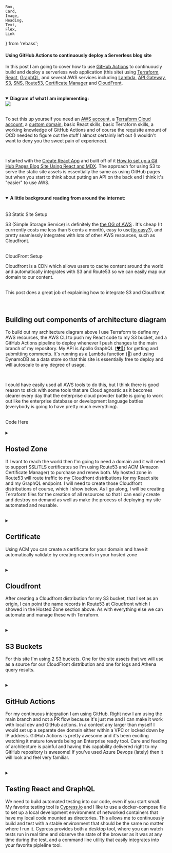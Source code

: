     Box,
    Card,
    Image,
    Heading,
    Text,
    Flex,
    Link
} from 'rebass';










<!--  https://webcode.tools/generators/open-graph/article -->

<Helmet>
<meta property="og:type" content="article"/>
<meta name="title" property="og:title" content="Serverless Web Application Deployement on AWS"/>
<meta property="og:url" content="https://arthurdayton.com/post/6/"/>
<meta name="image" property="og:image" content="https://arthurdayton.com/images/6/preview.png"/>
<meta name="description" property="og:description" content="This post shows the code for deploying a serverless application to AWS using Terraform, React, GraphQL and GitHub Actions."/>
<meta name="author" property="article:author" content="Arthur Dayton"/>
<meta name="published_time" property="article:published_time" content="2022-02-16"/>
<meta property="article:tag" content="Terraform"/>
<meta property="article:tag" content="AWS"/>
<meta property="article:tag" content="React"/>
<meta property="article:tag" content="Cloudfront"/>
<meta property="article:tag" content="Route53"/>
<meta property="article:tag" content="GraphQL"/>
<meta property="article:tag" content="ACM"/>
<meta property="article:tag" content="GitHub Actions"/>
</Helmet>

#### Using GitHub Actions to continuously deploy a Serverless blog site

In this post I am going to cover how to use <a href="https://docs.github.com/en/actions" target="_blank">GitHub Actions</a> to continuously build and deploy a serverless web application (this site) using <a href="https://www.terraform.io/" target="_blank">Terraform</a>, <a href="https://reactjs.org/" target="_blank">React</a>, <a href="https://graphql.org/" target="_blank">GraphQL</a>, and several AWS services including <a href="https://aws.amazon.com/lambda/" target="_blank">Lambda</a>, <a href="https://aws.amazon.com/api-gateway/" target="_blank">API Gateway</a>, <a href="https://aws.amazon.com/s3/" target="_blank">S3</a>, <a href="https://aws.amazon.com/sns/" target="_blank">SNS</a>, <a href="https://aws.amazon.com/route53/" target="_blank">Route53</a>, <a href="https://aws.amazon.com/certificate-manager/" target="_blank">Certificate Manager</a> and <a href="https://aws.amazon.com/cloudfront/" target="_blank">CloudFront</a>.

<br/>

<details open style={{paddingLeft: props.theme.detail.paddingLeft}}>
<summary><strong>Diagram of what I am implementing:</strong></summary>


<Image p={4} verticalAlign='middle' src="/images/6/ArchitectureDiagram.png" />

</details>

<br/>

To set this up yourself you need an <a href="https://aws.amazon.com/account/" target="_blank">AWS account</a>, a <a href="https://cloud.hashicorp.com/products/terraform" target="_blank">Terraform Cloud account</a>, a <a href="https://docs.aws.amazon.com/Route53/latest/DeveloperGuide/domain-register.html" target="_blank">custom domain</a>, basic React skills, basic Terraform skills, a working knowledge of GitHub Actions and of course the requisite amount of OCD needed to figure out the stuff I almost certainly left out (I wouldn't want to deny you the sweet pain of experience).

<br/>

I started with the <a href="https://create-react-app.dev/" target="_blank">Create React App</a> and built off of it <a href="https://arthurdayton.com/post/1/" target="_blank">How to set up a Git Hub Pages Blog Site Using React and MDX</a>.  The approach for using S3 to serve the static site assets is essentially the same as using GitHub pages but when you start to think about putting an API on the back end I think it's "easier" to use AWS.

<br/>

<details open style={{paddingLeft: props.theme.detail.paddingLeft}}><summary><strong>A little background reading from around the internet:</strong></summary>

<br/>
<br/>

<Link p={4} href={staticSiteSetup} target="_blank">S3 Static Site Setup</Link>

<br/>

S3 (Simple Storage Service) is definitely the <a href="https://en.wikipedia.org/wiki/Amazon_S3" target="_blank">the OG of AWS</a> .  It's cheap (It currrently costs me less than 5 cents a month), easy to use(<a href="https://threatpost.com/sega-security-aws-s3-exposed-steam/177352/" target="_blank">to easy?</a>), and pretty seamlessly integrates with lots of other AWS resources, such as Cloudfront.

<br/>

<Link p={4} href={cloudFrontSetup} target="_blank">CloudFront Setup</Link>

<br/>

Cloudfront is a CDN which allows users to cache content around the world and automatically integrates with S3 and Route53 so we can easily map our domain to our content.

<br/>

<Link p={4} href={goodExp} target="_blank">This post does a great job of explaining how to integrate S3 and Cloudfront</Link>

<br/>

</details>

<br/>
<br/>


<h2>Building out components of architecture diagram</h2>


To build out my architecture diagram above I use Terraform to define my AWS resources, the AWS CLI to push my React code to my S3 bucket, and a GitHub Actions pipeline to deploy whenever I push changes to the main branch of my repository.  My API is Apollo GraphQL (<a href="https://www.apollographql.com/" target="_blank">❤️‍🔥</a>) for getting and submitting comments.  It's running as a Lambda function (<a href="https://www.apollographql.com/docs/apollo-server/deployment/lambda/" target="_blank">🤯</a>) and using DynamoDB as a data store so that this site is essentially free to deploy and will autoscale to any degree of usage.

<br/>

I could have easily used all AWS tools to do this, but I think there is good reason to stick with some tools that are Cloud agnostic as it becomes clearer every day that the enterprise cloud provider battle is going to work out like the enterprise database or development language battles (everybody is going to have pretty much everything).

<br/>

<Link p={4} href={Repo} target="_blank">Code Here</Link>

<br/>
<br/>

<!-- ######################### Hosted Zone ################################## -->

<details style={{paddingLeft: props.theme.detail.paddingLeft}}>
<summary><h2 style={{display: 'inline'}}>Hosted Zone</h2>


If I want to reach the world then I'm going to need a domain and it will need to support SSL/TLS certificates so I'm using Route53 and ACM (Amazon Certificate Manager) to purchase and renew both.  My hosted zone in Route53 will route traffic to my Cloudfront distributions for my React site and my GraphQL endpoint.  I will need to create those Cloudfront distributions of course, which I show below. As I go along, I will be creating Terraform files for the creation of all resources so that I can easily create and destroy on demand as well as make the process of deploying my site automated and reusable.
</summary>
<br/>

<details style={{paddingLeft: props.theme.detail.paddingLeft}}>
    <summary><strong>Basic Terraform code looks like this:</strong></summary>

```json
// hosted zone
resource "aws_route53_zone" "main" {
  name = local.bucket_name
}

// gmail record
resource "aws_route53_record" "gmail_mx" {
  zone_id = aws_route53_zone.main.zone_id
  name    = local.bucket_name
  type    = "MX"

  records = [
    "1  ASPMX.L.GOOGLE.COM",
    "5  ALT1.ASPMX.L.GOOGLE.COM",
    "5  ALT2.ASPMX.L.GOOGLE.COM",
    "10 ALT3.ASPMX.L.GOOGLE.COM",
    "10 ALT4.ASPMX.L.GOOGLE.COM",
  ]

  ttl = "300"
}
```
</details>

<br/>

The most important thing to remember, especially  if you are switching what your domain points at, is that when you are sure it's not DNS it's probably DNS.

This shows my hosted zone in the AWS Console:

<Image p={4} verticalAlign='middle' src="/images/6/hostedzone.png" />

These are the records pointing to my cloudfront distributions:

<Image p={4} verticalAlign='middle' src="/images/6/hostedzone2.png" />

This shows the record detail and how to point to a Cloudfront distribution (I use Terrraform to create these when I deploy to Cloudfront below):

<Image p={4} verticalAlign='middle' src="/images/6/hzrecord.png" />
<br/>
<br/>


</details>

<br/>

<!-- ######################### Certificate ################################## -->

<details style={{paddingLeft: props.theme.detail.paddingLeft}}>
<summary><h2 style={{display: 'inline'}}>Certificate</h2>

Using ACM you can create a certificate for your domain and have it automatically validate by creating records in your hosted zone
</summary>

<br/>

This shows the certificate status and domain validation status in the ACM panel:

<Image p={4} verticalAlign='middle' src="/images/6/acm2.png" />

This shows the records created by the validation process (we can use Terraform for this as well):
<Image p={4} verticalAlign='middle' src="/images/6/certrecord.png" />
<br/>
<br/>

<details style={{paddingLeft: props.theme.detail.paddingLeft}}>
    <summary><strong>Terraform code:</strong></summary>

```json
//domain certificate
resource "aws_acm_certificate" "a" {
  domain_name               = local.bucket_name
  subject_alternative_names = ["www.${local.bucket_name}"]
  validation_method         = "DNS"
}

// validate that we have control over domain so our certificate is trusted
resource "aws_acm_certificate_validation" "example" {
  certificate_arn         = aws_acm_certificate.a.arn
  // loop route records which are the domain name and subject_alternative_names from aws_acm_certificate resource
  validation_record_fqdns = [for record in aws_route53_record.example : record.fqdn]
}


resource "aws_route53_record" "example" {
  for_each = {
    for dvo in aws_acm_certificate.a.domain_validation_options : dvo.domain_name => {
      name    = dvo.resource_record_name
      record  = dvo.resource_record_value
      type    = dvo.resource_record_type
      zone_id = aws_route53_zone.main.zone_id
    }
  }

  allow_overwrite = true
  name            = each.value.name
  records         = [each.value.record]
  ttl             = 60
  type            = each.value.type
  zone_id         = each.value.zone_id
}

// graphql certificate
resource "aws_acm_certificate" "graphql" {
  domain_name               = local.bucket_name
  subject_alternative_names = ["graphql.${local.bucket_name}"]
  validation_method         = "DNS"
}

resource "aws_acm_certificate_validation" "graphql" {
  certificate_arn         = aws_acm_certificate.graphql.arn
  validation_record_fqdns = [for record in aws_route53_record.graphql : record.fqdn]
}


resource "aws_route53_record" "graphql" {
  for_each = {
    for dvo in aws_acm_certificate.graphql.domain_validation_options : dvo.domain_name => {
      name    = dvo.resource_record_name
      record  = dvo.resource_record_value
      type    = dvo.resource_record_type
      zone_id = aws_route53_zone.main.zone_id
    }
  }

  allow_overwrite = true
  name            = each.value.name
  records         = [each.value.record]
  ttl             = 60
  type            = each.value.type
  zone_id         = each.value.zone_id
}

```
</details>
</details>

<br/>

<!-- ######################### Cloudfront ################################## -->

<details style={{paddingLeft: props.theme.detail.paddingLeft}}>
<summary><h2 style={{display: 'inline'}}>Cloudfront</h2>

After creating a Cloudfront distribution for my S3 bucket, that I set as an origin, I can point the name records in Route53 at Cloudfront which I showed in the Hosted Zone section above.  As with everything else we can automate and manage these with Terraform.
</summary>

<br/>

This shows my distribution for site assets:

<Image p={4} verticalAlign='middle' src="/images/6/cloudfront.png" />
<Image p={4} verticalAlign='middle' src="/images/6/cloudfront2.png" />

This shows the configured S3 bucket origin where my React build artifacts are pushed from the GitHub Actions pipeline that runs when I commit to my repository:

<Image p={4} verticalAlign='middle' src="/images/6/cloudfront3.png" />
<br/>
<br/>

<details style={{paddingLeft: props.theme.detail.paddingLeft}}>
    <summary><strong>Terraform code:</strong></summary>

```json
locals {
  s3_origin_id = "${local.resource_prefix}_${local.bucket_name}_a"
}

resource "aws_cloudfront_distribution" "s3_distribution_a" {
  origin {
    domain_name = local.s3_web_endpoint
    origin_id   = local.s3_origin_id

    // https://github.com/hashicorp/terraform-provider-aws/issues/7847
    custom_origin_config {
      http_port              = "80"
      https_port             = "443"
      origin_protocol_policy = "http-only"
      origin_ssl_protocols   = ["TLSv1", "TLSv1.1", "TLSv1.2"]
    }
  }

  enabled         = true
  is_ipv6_enabled = true
  //  comment             = ""
  default_root_object = "index.html"

  logging_config {
    include_cookies = false
    bucket          = local.log_bucket_name
    prefix          = local.resource_prefix
  }

  aliases = [local.bucket_name, local.alt_name]

  default_cache_behavior {
    allowed_methods  = ["DELETE", "GET", "HEAD", "OPTIONS", "PATCH", "POST", "PUT"]
    cached_methods   = ["GET", "HEAD"]
    target_origin_id = local.s3_origin_id

    forwarded_values {
      query_string = false

      cookies {
        forward = "none"
      }
    }

    viewer_protocol_policy = "https-only"
    min_ttl                = 0
    default_ttl            = 3600
    max_ttl                = 86400
  }

  price_class = "PriceClass_All"

  restrictions {

    geo_restriction {
      restriction_type = "none"
    }
  }

  tags = merge(
    local.base_tags,
    {
      Name = "${local.resource_prefix}-${local.bucket_name}"
    },
  )

  viewer_certificate {
    acm_certificate_arn = local.cert_arn
    ssl_support_method  = "sni-only"
  }
}

// Create subdomain A record pointing to Cloudfront distribution
resource "aws_route53_record" "www" {
  zone_id = local.zone_id
  name    = "www.${local.bucket_name}"
  type    = "A"

  alias {
    name                   = aws_cloudfront_distribution.s3_distribution_a.domain_name
    zone_id                = aws_cloudfront_distribution.s3_distribution_a.hosted_zone_id
    evaluate_target_health = false
  }
}

// Create domain A record pointing to Cloudfront distribution
resource "aws_route53_record" "a" {
  zone_id = local.zone_id
  name    = local.bucket_name
  type    = "A"

  alias {
    name                   = aws_cloudfront_distribution.s3_distribution_a.domain_name
    zone_id                = aws_cloudfront_distribution.s3_distribution_a.hosted_zone_id
    evaluate_target_health = false
  }
}
```
</details>
</details>

<br/>


<!-- ######################### Buckets ################################## -->

<details style={{paddingLeft: props.theme.detail.paddingLeft}}>
<summary><h2 style={{display: 'inline'}}>S3 Buckets</h2>

For this site I'm using 2 S3 buckets.  One for the site assets that we will use as a source for our CloudFront distribution and one for logs and Athena query results.

</summary>

<br/>

This shows the buckets:

<Image p={4} verticalAlign='middle' src="/images/6/S3list.png" />

This shows the site assets from React build:

<Image p={4} verticalAlign='middle' src="/images/6/S3assets.png" />

This shows relevant properties for site assets bucket:

<Image p={4} verticalAlign='middle' src="/images/6/S3domain.png" />
<Image p={4} verticalAlign='middle' src="/images/6/S3www.png" />

<details style={{paddingLeft: props.theme.detail.paddingLeft}}>
    <summary><strong>Terraform code:</strong></summary>

```json
// root domain bucket and policy

// Clean up bucket for destroy aws s3 rm s3://bucketname --recursive
resource "aws_s3_bucket" "a" {
  bucket = local.bucket_name

  // For a React site the index needs to be error document as well and React needs to handle errors
  website {
    index_document = "index.html"
    error_document = "index.html"
  }

  logging {
    target_bucket = aws_s3_bucket.log.id
    target_prefix = "s3-log/"
  }
  force_destroy = true
  tags = merge(
    local.base_tags,
    {
      Name      = "${local.resource_prefix}-${local.bucket_name}"
      directory = basename(path.cwd)
    },
  )
}

resource "aws_s3_bucket" "log" {
  bucket = "logs-${local.bucket_name}"

  force_destroy = true

  grant {
    type        = "Group"
    permissions = ["READ_ACP", "WRITE"]
    uri         = "http://acs.amazonaws.com/groups/s3/LogDelivery"
  }

  //CloudFront
  // Permissions required to configure standard logging and to access your log files
  // https://docs.aws.amazon.com/AmazonCloudFront/latest/DeveloperGuide/AccessLogs.html
  grant {
    id          = "c4c1ede66af53448b93c283ce9448c4ba468c9432aa01d700d3878632f77d2d0"
    permissions = ["FULL_CONTROL", ]
    type        = "CanonicalUser"
  }

  grant {
    id          = data.aws_canonical_user_id.current_user.id
    type        = "CanonicalUser"
    permissions = ["FULL_CONTROL"]
  }

  tags = merge(
    local.base_tags,
    {
      Name = "${local.resource_prefix}-logs-${local.bucket_name}"
    },
  )
}

resource "aws_s3_bucket_object" "log_query_folder" {
  bucket = aws_s3_bucket.log.id
  acl    = "private"
  key    = "queryResults/"
  source = "/dev/null"
}
// This ensures that bucket content can be read publicly
// I like setting it up this way so it's easier to test changes
// Check here for different setups  - https://aws.amazon.com/premiumsupport/knowledge-center/cloudfront-serve-static-website/
// Policy limits to specific bucket
resource "aws_s3_bucket_policy" "a" {
  bucket = aws_s3_bucket.a.id

  policy = jsonencode({
    Version = "2012-10-17"
    Id      = "${local.resource_prefix}-${local.bucket_name}-policy"
    Statement = [
      {
        Sid       = "PublicRead"
        Effect    = "Allow"
        Principal = "*"
        Action = [
          "s3:GetObject",
          "s3:GetObjectVersion"
        ]
        Resource = [
          aws_s3_bucket.a.arn,
          "${aws_s3_bucket.a.arn}/*",
        ]
      },
    ]
  })
}

```

</details>
</details>

<br/>

<!-- ######################### Github Actions ################################## -->

<details style={{paddingLeft: props.theme.detail.paddingLeft}}>
<summary><h2 style={{display: 'inline'}}>GitHub Actions</h2>

For my continuous integration I am using GitHub.  Right now I am using the main branch and not a PR flow because it's just me and I can make it work with local dev and GitHub actions.  In a context any larger than myself I would set up a separate dev domain either within a VPC or locked down by IP address.  GitHub Actions is pretty awesome and it's been exciting watching it mature towards being an Enterprise ready tool.  Care and feeding of architecture is painful and having this capability delivered right to my GitHub repository is awesome!  If you've used Azure Devops (lately) then it will look and feel very familiar.

</summary>

<h3>Environment</h3>
First thing I needed to do was set up an environment in Actions so I can store secrets:

<Image p={4} verticalAlign='middle' src="/images/6/actionsenv.png" />

<h3>Actions Workflow</h3>

Then I can set up the yaml file that will define my workflow that runs whenever I commit code.  GitHub has a default location for the file:

<Image p={4} verticalAlign='middle' src="/images/6/actionslocation.png" />

I reference my environment and then I can pull secrets into my build job runs securely:

<Image p={4} verticalAlign='middle' src="/images/6/yaml1.png" />

Now I can create all the steps needed to build this application from top to bottom:

<h4>Set up dynamodb container for automated tests</h4>
<Image p={4} verticalAlign='middle' src="/images/6/yaml2.png" />

<h4>Check out previous commit so we can see what files have changed and only run certain steps</h4>
<Image p={4} verticalAlign='middle' src="/images/6/yaml3.png" />
<Image p={4} verticalAlign='middle' src="/images/6/yaml4.png" />
<Image p={4} verticalAlign='middle' src="/images/6/yaml5.png" />

<h4>Set up Terraform</h4>
<Image p={4} verticalAlign='middle' src="/images/6/yaml6.png" />

<h4>Run Terraform apply if files have changed and set and environment variables needed for following steps</h4>
<Image p={4} verticalAlign='middle' src="/images/6/yaml7.png" />

<h4>Build graphql code, zip for Lambda and create Lambda</h4>
<Image p={4} verticalAlign='middle' src="/images/6/yaml8.png" />

<details style={{paddingLeft: props.theme.detail.paddingLeft}}>
    <summary><strong>API Gateway Terraform:</strong></summary>

```json
# Create an API endpoint for graphql lambda
resource "aws_api_gateway_rest_api" "gql" {
  name        = "BlogGraphql"
  description = "Terraform Serverless GraphQL Example"
}

resource "aws_api_gateway_account" "gql" {
  cloudwatch_role_arn = aws_iam_role.cloudwatch.arn
}

resource "aws_iam_role" "cloudwatch" {
  name = "${local.resource_prefix}-api_gateway_cloudwatch_global_gql"

  assume_role_policy = jsonencode({
    Version = "2012-10-17"
    "Statement" : [
      {
        Sid : "",
        Effect : "Allow",
        Principal : {
          Service : "apigateway.amazonaws.com"
        },
        Action : "sts:AssumeRole"
      }
    ]
  })
}

resource "aws_iam_role_policy_attachment" "cloudwatch_gql" {
  policy_arn = "arn:aws:iam::aws:policy/service-role/AmazonAPIGatewayPushToCloudWatchLogs"
  role       = aws_iam_role.cloudwatch.name
}

// Creates method in api gateway for graphql
// https://docs.aws.amazon.com/apigateway/latest/developerguide/set-up-lambda-proxy-integrations.html
resource "aws_api_gateway_resource" "gql_method" {
  rest_api_id = aws_api_gateway_rest_api.gql.id
  parent_id   = aws_api_gateway_rest_api.gql.root_resource_id
  path_part   = "graphql"
}

resource "aws_api_gateway_method" "proxy" {
  rest_api_id   = aws_api_gateway_rest_api.gql.id
  resource_id   = aws_api_gateway_resource.gql_method.id
  http_method   = "POST"
  authorization = "NONE"
}

// point api to lambda for execution
resource "aws_api_gateway_integration" "lambda" {
  rest_api_id = aws_api_gateway_rest_api.gql.id
  resource_id = aws_api_gateway_method.proxy.resource_id
  http_method = aws_api_gateway_method.proxy.http_method

  integration_http_method = "POST"
  type                    = "AWS_PROXY"
  uri                     = aws_lambda_function.gql_lambda.invoke_arn
}

resource "aws_api_gateway_integration" "lambda_root" {
  rest_api_id = aws_api_gateway_rest_api.gql.id
  resource_id = aws_api_gateway_method.proxy_root.resource_id
  http_method = aws_api_gateway_method.proxy_root.http_method

  integration_http_method = "POST"
  type                    = "AWS_PROXY"
  uri                     = aws_lambda_function.gql_lambda.invoke_arn
}

resource "aws_api_gateway_deployment" "gql" {
  depends_on = [
    aws_api_gateway_integration.lambda,
    aws_api_gateway_integration.lambda_root,
  ]

  rest_api_id = aws_api_gateway_rest_api.gql.id
  stage_name  = local.stage_name
}

resource "aws_api_gateway_method" "proxy_root" {
  rest_api_id   = aws_api_gateway_rest_api.gql.id
  resource_id   = aws_api_gateway_rest_api.gql.root_resource_id
  http_method   = "ANY"
  authorization = "NONE"
}

// Create a custom domain for api
resource "aws_api_gateway_domain_name" "graphql" {
  certificate_arn = local.graphql_cert_arn
  domain_name     = "graphql.${local.bucket_name}"
}

// This creates an A record in Route 53 for graphql subdomain
resource "aws_route53_record" "graphql" {
  name    = aws_api_gateway_domain_name.graphql.domain_name
  type    = "A"
  zone_id = local.zone_id

  alias {
    evaluate_target_health = true
    name                   = aws_api_gateway_domain_name.graphql.cloudfront_domain_name
    zone_id                = aws_api_gateway_domain_name.graphql.cloudfront_zone_id
  }
}

// this maps the custom domain to the api
resource "aws_api_gateway_base_path_mapping" "example" {
  api_id      = aws_api_gateway_rest_api.gql.id
  stage_name  = local.stage_name
  domain_name = aws_api_gateway_domain_name.graphql.domain_name
}

```
</details>


<details style={{paddingLeft: props.theme.detail.paddingLeft}}>
    <summary><strong>Lambda Terraform:</strong></summary>

```json

// attach policy to role
resource "aws_iam_role_policy_attachment" "sns" {
  role       = aws_iam_role.iam_for_lambda.name
  policy_arn = aws_iam_policy.gql_sns.arn
}

resource "aws_iam_role_policy_attachment" "dynamoDb" {
  role       = aws_iam_role.iam_for_lambda.name
  policy_arn = aws_iam_policy.gql_dynamoDb.arn
}

resource "aws_iam_role_policy_attachment" "basic" {
  policy_arn = "arn:aws:iam::aws:policy/service-role/AWSLambdaBasicExecutionRole"
  role       = aws_iam_role.iam_for_lambda.name
}

// create policy
resource "aws_iam_policy" "gql_dynamoDb" {
  name        = "${local.resource_prefix}-gql-dynamodb"
  description = "Policy for dynamo db access"
  policy      = data.aws_iam_policy_document.gql_dynamoDb.json
}

// create policy document
data "aws_iam_policy_document" "gql_dynamoDb" {
  statement {
    actions = [
      "dynamodb:BatchGetItem",
      "dynamodb:GetItem",
      "dynamodb:Query",
      "dynamodb:Scan",
      "dynamodb:BatchWriteItem",
      "dynamodb:PutItem",
      "dynamodb:UpdateItem",
      "dynamodb:DescribeTable"
    ]
    effect    = "Allow"
    resources = [local.dynamo_arn, "${local.dynamo_arn}/index/*"]
  }
}

// create policy
resource "aws_iam_policy" "gql_sns" {
  name        = "${local.resource_prefix}-gql-sns"
  description = "Policy for sns publish"
  policy      = data.aws_iam_policy_document.gql_sns.json
}

data "aws_iam_policy_document" "gql_sns" {
  statement {
    actions = [
      "sns:Publish"
    ]
    effect    = "Allow"
    resources = [local.sns_arn]
  }
}


resource "aws_iam_role" "iam_for_lambda" {
  name = "${local.resource_prefix}_iam_for_gql_lambda"

  assume_role_policy = jsonencode({
    Version = "2012-10-17"
    Statement = [
      {
        Action = "sts:AssumeRole"
        Effect = "Allow"
        Sid    = ""
        Principal = {
          Service = "lambda.amazonaws.com"
        }
      },
    ]
    }
  )

}

// create lambda function
resource "aws_lambda_function" "gql_lambda" {
  filename      = "./function/function.zip"
  function_name = "${local.resource_prefix}_simple_gql_lambda_v"
  role          = aws_iam_role.iam_for_lambda.arn
  handler       = "graphql.graphqlHandler"

  # The filebase64sha256() function is available in Terraform 0.11.12 and later
  # For Terraform 0.11.11 and earlier, use the base64sha256() function and the file() function:
  # source_code_hash = "${base64sha256(file("lambda_function_payload.zip"))}"
  source_code_hash = filebase64sha256("./function/function.zip")

  runtime = "nodejs14.x"

  environment {
    variables = {
      ddb_table_name     = local.dynamo_table_name
      ddb_hash_key       = local.dynamo_hash_key
      ddb_region         = local.region
      GRAPHQL_ENDPOINT   = aws_api_gateway_domain_name.graphql.domain_name
      SNS_ARN            = local.sns_arn
      OKTA_CLIENT_ID     = var.okta_client_id
      OKTA_CLIENT_SECRET = var.okta_client_secret
      OKTA_DOMAIN        = var.okta_domain
      OKTA_ISSUER_SUFFIX = var.okta_issuer_suffix
      OKTA_ISSUER        = local.OKTA_ISSUER
      OKTA_AUDIENCE      = var.okta_audience
      APP_BASE_PORT      = 4000

    }
  }

  tags = merge(
    local.base_tags,
    {
      Name      = "${local.resource_prefix}_simple_gql_lambda_v"
      directory = basename(path.cwd)
    },
  )
}

resource "aws_lambda_permission" "apigw" {
  statement_id  = "AllowAPIGatewayInvoke"
  action        = "lambda:InvokeFunction"
  function_name = aws_lambda_function.gql_lambda.function_name
  principal     = "apigateway.amazonaws.com"

  # The "/*/*" portion grants access from any method on any resource
  # within the API Gateway REST API.
  source_arn = "${aws_api_gateway_rest_api.gql.execution_arn}/*/*"
}

```
</details>
</details>

<br/>

<!-- ######################### Test React and GraphQL ################################## -->

<details style={{paddingLeft: props.theme.detail.paddingLeft}}>
<summary><h2 style={{display: 'inline'}}>Testing React and GraphQL</h2>

We need to build automated testing into our code, even if you start small.  My favorite testing tool is <a href="https://www.cypress.io/ " target="_blank">Cypress.io</a> and I like to use a docker-compose file to set up a local development environment of networked containers that have my local code mounted as directories.  This allows me to continuously build and test with a stable environment that should be the same no matter where I run it.  Cypress provides both a desktop tool, where you can watch tests run in real time and observe the state of the browser as it was at any time during the test, and a command line utility that easily integrates into your favorite pipleline tool.

</summary>

<details style={{paddingLeft: props.theme.detail.paddingLeft}}>
<summary><strong>Compose File</strong></summary>

```yaml
    version: "3.9"  # optional since v1.27.0
    services:
    # UI container - uses command from package.json file to start
    # need to install nodemon
    react:
    image: node:16
    command: /bin/bash -c "ls & npm install nodemon -g && yarn start:nodemon"
    ports:
    - "3001:3001"
    volumes:
    - ./ui:/src
    working_dir: /src
    # This variable is used in App.js, if it exists then it points to this endpoint
    # with docker network the service name (graphql) is all we need to route
    # ui should be running at http://localhost:3001/
    environment:
    DOCKER_GRAPHQL_ENDPOINT: graphql

    dynamodb:
    image: amazon/dynamodb-local:1.17.0
    ports:
    - "8000:8000"
    # gives container a drive to mount
    volumes:
    - ./terraform/terraform_graphql/function/dynamodb:/home/dynamodblocal/data
    working_dir: /home/dynamodblocal
    graphql:
    image: node:16
    command: /bin/bash -c "ls & npm install nodemon -g && nodemon index.js"
    depends_on:
    - dynamodb
    ports:
    - "4000:4000"
    volumes:
    - ./terraform/terraform_graphql/function/src:/src
    - $HOME/.aws/credentials:/root/.aws/credentials
    working_dir: /src
    # graphql should be running at http://localhost:4000/graphql
    environment:
    # This value tells graphql to point at local version of dynamodb if it exists
    CYPRESS_GRAPHQL: "true"
    GRAPHQL_PORT: 4000
    # Tells graphql to ignore the need for authentication
    JWT_OVERRIDE: "true"
    # points to service running above
    DYNAMO_HOST: dynamodb

```

</details>

<br/>


Here the pipeline runs Cypress tests that cover ui and graphql

<Image p={4} verticalAlign='middle' src="/images/6/yaml9.png" />

This part builds the React project and uploads it to S3 bucket:

<Image p={4} verticalAlign='middle' src="/images/6/yaml10.png" />


This conditionally updates the Cloudfront distribution if Terraform files have changed:

<Image p={4} verticalAlign='middle' src="/images/6/yaml11.png" />

</details>

<br/>
<br/>
